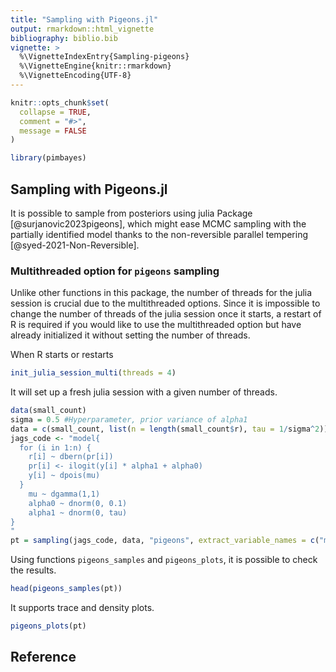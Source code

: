 ```yaml
---
title: "Sampling with Pigeons.jl"
output: rmarkdown::html_vignette
bibliography: biblio.bib  
vignette: >
  %\VignetteIndexEntry{Sampling-pigeons}
  %\VignetteEngine{knitr::rmarkdown}
  %\VignetteEncoding{UTF-8}
---
```


```r
knitr::opts_chunk$set(
  collapse = TRUE,
  comment = "#>",
  message = FALSE
)
```

```r
library(pimbayes)
```

## Sampling with Pigeons.jl

It is possible to sample from posteriors using julia Package \texttt{Pigeons.jl} [@surjanovic2023pigeons], which might ease MCMC sampling with the partially identified model thanks to the non-reversible parallel tempering [@syed-2021-Non-Reversible]. 

### Multithreaded option for `pigeons` sampling

Unlike other functions in this \texttt{istp} package, the number of threads for the julia session is crucial due to the multithreaded options. Since it is impossible to change the number of threads of the julia session once it starts, a restart of R is required if you would like to use the multithreaded option but have already initialized it without setting the number of threads. 

When R starts or restarts

```r
init_julia_session_multi(threads = 4)
```

It will set up a fresh julia session with a given number of threads. 

```r
data(small_count)
sigma = 0.5 #Hyperparameter, prior variance of alpha1
data = c(small_count, list(n = length(small_count$r), tau = 1/sigma^2))
jags_code <- "model{
  for (i in 1:n) {
    r[i] ~ dbern(pr[i])
    pr[i] <- ilogit(y[i] * alpha1 + alpha0)
    y[i] ~ dpois(mu)
  }
    mu ~ dgamma(1,1)
    alpha0 ~ dnorm(0, 0.1)
    alpha1 ~ dnorm(0, tau)
}
"
pt = sampling(jags_code, data, "pigeons", extract_variable_names = c("mu","alpha0","alpha1"), n_chains =  4, n_rounds = 4)
```


Using functions `pigeons_samples` and `pigeons_plots`, it is possible to check the results.

```r
head(pigeons_samples(pt))
```

It supports trace and density plots.

```r
pigeons_plots(pt)
```

## Reference


